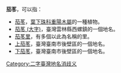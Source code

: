 '''茄苳'''，可以指：
*[[茄苳|茄苳]]，[[葉下珠科|葉下珠科]][[重陽木屬|重陽木屬]]的一種植物。
*[[茄苳_(大字)|茄苳 (大字)]]，臺灣雲林縣西螺鎮的一個地名。
*[[茄苳里|茄苳里]]，有多個以此為名稱的里。
*[[上茄苳|上茄苳]]，臺灣臺南市後壁區的一個地名。
*[[下茄苳|下茄苳]]，臺灣臺南市後壁區的一個地名。
{{disambig}}
[[Category:二字臺灣地名消歧义|Category:二字臺灣地名消歧义]]